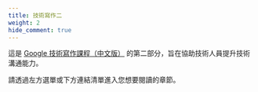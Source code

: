 ```yaml
---
title: 技術寫作二
weight: 2
hide_comment: true
---
```


這是 [Google 技術寫作課程（中文版）](../index.qmd) 的第二部分，旨在協助技術人員提升技術溝通能力。

請透過左方選單或下方連結清單進入您想要閱讀的章節。

